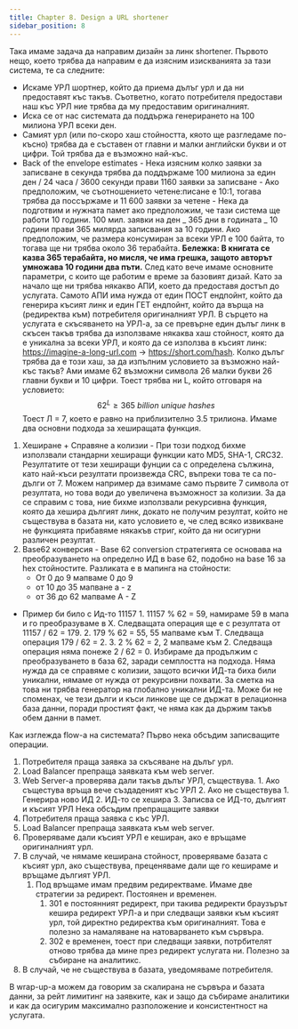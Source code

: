 ```yaml
---
title: Chapter 8. Design a URL shortener
sidebar_position: 8
---
```


Така имаме задача да направим дизайн за линк shortener. Първото нещо, което трябва да направим е да изясним изискванията за тази система, те са следните:

- Искаме УРЛ шортнер, който да приема дълъг урл и да ни предоставят къс такъв. Съответно, когато потребителя предостави наш къс УРЛ ние трябва да му предоставим оригиналният.
- Иска се от нас системата да поддържа генерирането на 100 милиона УРЛ всеки ден.
- Самият урл (или по-скоро хаш стойността, кяото ще разгледаме по-късно) трябва да е съставен от главни и малки английски букви и от цифри. Той трябва да е възможно най-къс.
- Back of the envelope estimates - Нека изясним колко заявки за записване в секунда трябва да поддържаме 100 милиона за един ден / 24 часа / 3600 секунди прави 1160 заявки за записване - Ако предположим, че съотношението четене:писане е 10:1, тогава трябва да поссържаме и 11 600 заявки за четене - Нека да подготвим и нужната памет ако предположим, че тази система ще работи 10 години. 100 мил. заявки на ден _ 365 дни в годината _ 10 години прави 365 милярда записвания за 10 години. Ако предположим, че размера консумиран за всеки УРЛ е 100 байта, то тогава ще ни трябва около 36 терабайта. **Бележка: В книгата се казва 365 терабайта, но мисля, че има грешка, защото авторът умножава 10 години два пъти.**
  След като вече имаме основните параметри, с които ще работим е време за базовият дизай. Като за начало ще ни трябва някакво АПИ, което да предоставя достъп до услугата. Самото АПИ има нужда от един ПОСТ ендпойнт, който да генерира късият линк и един ГЕТ ендпойнт, който да върща на (редиректва към) потребителя оригиналният УРЛ.
  В сърцето на услугата е скъсяването на УРЛ-а, за се превърне един дълъг линк в скъсен такъв трябва да използваме някаква хаш стойност, която да е уникална за всеки УРЛ, и която да се използва в късият линк: https://imagine-a-long-url.com -> https://short.com/hash. Колко дълъг трябва да е този хаш, за да изпълним условието за възможно най-къс такъв? Ами имаме 62 възможни символа 26 малки букви 26 главни букви и 10 цифри. Тоест трябва ни L, който отговаря на условието: $$62^L \geq 365 \ billion \ unique \ hashes$$
  Тоест Л = 7, което е равно на приблизително 3.5 трилиона.
  Имаме два основни подхода за хеширащата функция.

1. Хеширане + Справяне а колизии - При този подход бихме използвали стандарни хеширащи функции като MD5, SHA-1, CRC32. Резултатите от тези хеширащи фунции са с определена сължина, като най-къси резултати произвежда CRC, въпреки това те са по-дълги от 7. Можем например да взимаме само първите 7 символа от резултата, но това води до увеличена възможност за колизии. За да се справим с това, ние бихме използвали рекурсивна функция, която да хешира дългият линк, докато не получим резултат, който не съществува в базата ни, като условието е, че след всяко извикване не функцията прибавяме някакъв стриг, който да ни осигурни различен резултат.
2. Base62 конверсия - Base 62 сonversion стратегията се основава на преобразуването на определно ИД в base 62, подобно на base 16 за hex стойностите. Разликата е в мапинга на стойности:
   - От 0 до 9 мапваме 0 до 9
   - от 10 до 35 мапване a - z
   - от 36 до 62 мапваме A - Z

- Пример би било с Ид-то 11157 1. 11157 % 62 = 59, намираме 59 в мапа и го преобразуваме в Х. Следващата операция ще е с резултата от 11157 / 62 = 179. 2. 179 % 62 = 55, 55 мапваме към Т. Следваща операция 179 / 62 = 2. 3. 2 % 62 = 2, 2 мапваме към 2. Следваща операция няма понеже 2 / 62 = 0.
  Избираме да продължим с преобразуването в база 62, заради семплостта на подхода. Няма нужда да се справяме с колизии, защото всички ИД-та биха били уникални, нямаме от нужда от рекурсивни похвати. За сметка на това ни трябва генератор на глобално уникални ИД-та. Може би не споменах, че тези дълги и къси линкове ще се държат в релационна база данни, поради простият факт, че няма как да държим такъв обем данни в памет.

Как изглежда flow-a на системата? Първо нека обсъдим записващите операции.

1. Потребителя праща заявка за скъсяване на дълъг урл.
2. Load Balancer препраща заявката към web server.
3. Web Server-a проверява дали такъв дълъг УРЛ, съществува. 1. Ако същестува връща вече създаденият къс УРЛ 2. Ако не съществува 1. Генерира ново ИД 2. ИД-то се хешира 3. Записва се ИД-то, дългият и късият УРЛ
   Нека обсъдим препращащите заявки
4. Потребителя праща заявка с къс УРЛ.
5. Load Balancer препраща заявката към web server.
6. Проверяваме дали късият УРЛ е кеширан, ако е връщаме оригиналният урл.
7. В случай, че нямаме кеширана стойност, проверяваме базата с късият урл, ако съществува, преценяваме дали ще го кешираме и връщаме дългият УРЛ.
   1. Под връщаме имам предвим редиректваме. Имаме две стратегии за редирект. Постоянен и временен.
      1. 301 е постоянният редирект, при такива редиректи браузърът кешира редирект УРЛ-а и при следващи заявки към късият урл, той директно редиректва към оригиналният. Това е полезно за намаляване на натоварването към сървъра.
      2. 302 е временен, тоест при следващи заявки, потрбителят отново трябва да мине през редирект услугата ни. Полезно за събиране на аналитикс.
8. В случай, че не съществува в базата, уведомяваме потребителя.

В wrap-up-a можем да говорим за скалирана не сървъра и базата данни, за рейт лимитинг на заявките, как и защо да събираме аналитики и как да осигурим максимално разположение и консистентност на услугата.
